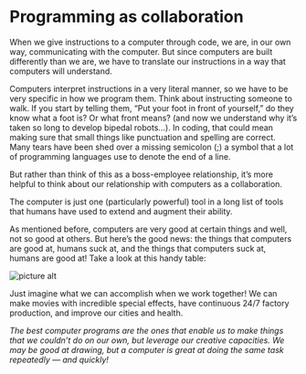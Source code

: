 # Programming as collaboration

When we give instructions to a computer through code, we are, in our own way, communicating with the computer. But since computers are built differently than we are, we have to translate our instructions in a way that computers will understand.

Computers interpret instructions in a very literal manner, so we have to be very specific in how we program them. Think about instructing someone to walk. If you start by telling them, “Put your foot in front of yourself,” do they know what a foot is? Or what front means? (and now we understand why it’s taken so long to develop bipedal robots…). In coding, that could mean making sure that small things like punctuation and spelling are correct. Many tears have been shed over a missing semicolon (;) a symbol that a lot of programming languages use to denote the end of a line.

But rather than think of this as a boss-employee relationship, it’s more helpful to think about our relationship with computers as a collaboration.

The computer is just one (particularly powerful) tool in a long list of tools that humans have used to extend and augment their ability.

As mentioned before, computers are very good at certain things and well, not so good at others. But here’s the good news: the things that computers are good at, humans suck at, and the things that computers suck at, humans are good at! Take a look at this handy table:

![picture alt](https://content.codecademy.com/programs/code-foundations-path/bop-i/human_computer.png)

Just imagine what we can accomplish when we work together! We can make movies with incredible special effects, have continuous 24/7 factory production, and improve our cities and health.

*The best computer programs are the ones that enable us to make things that we couldn’t do on our own, but leverage our creative capacities. We may be good at drawing, but a computer is great at doing the same task repeatedly — and quickly!*